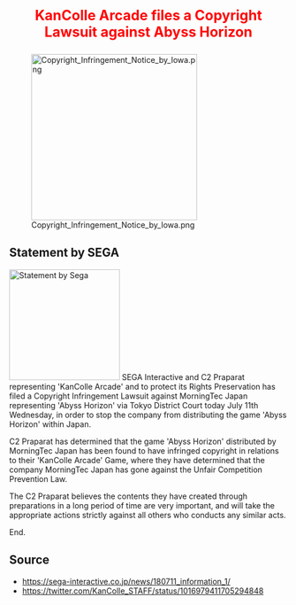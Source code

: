<div style="font-size:25px; color:red; text-align:center; font-weight:bold; margin:25px 0px 10px 0px;">KanColle Arcade files a Copyright Lawsuit against Abyss Horizon</div>

[[File:Copyright_Infringement_Notice_by_Iowa.png|center|300px|frameless|link=]]

==Statement by SEGA==
[[File:Statement_by_SEGA.png|thumb|200px|Statement by Sega]]
SEGA Interactive and C2 Praparat representing 'KanColle Arcade' and to protect its Rights Preservation has filed a Copyright Infringement Lawsuit against MorningTec Japan representing 'Abyss Horizon' via Tokyo District Court today July 11th Wednesday, in order to stop the company from distributing the game 'Abyss Horizon' within Japan.

C2 Praparat has determined that the game 'Abyss Horizon' distributed by MorningTec Japan has been found to have infringed copyright in relations to their 'KanColle Arcade' Game, where they have determined that the company MorningTec Japan has gone against the Unfair Competition Prevention Law.

The C2 Praparat believes the contents they have created through preparations in a long period of time are very important, and will take the appropriate actions strictly against all others who conducts any similar acts. 

End.

==Source==
*https://sega-interactive.co.jp/news/180711_information_1/
*https://twitter.com/KanColle_STAFF/status/1016979411705294848  <ac_metadata title="KC Arcade files Copyright Lawsuit against Abyss Horizon" lastmove="1531392642"> </ac_metadata>